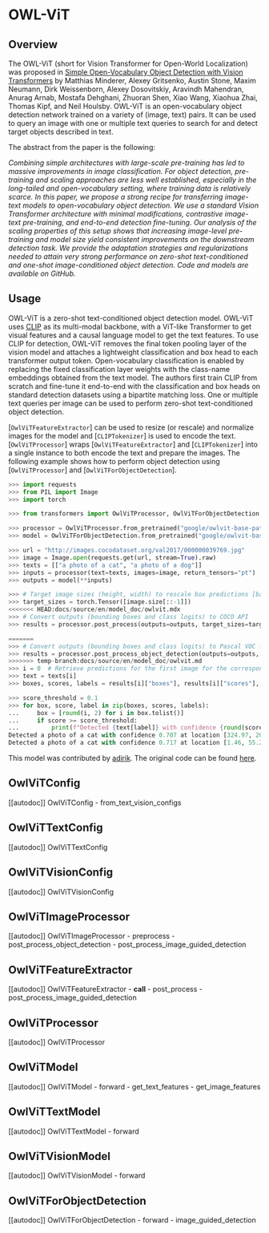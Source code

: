 <!--Copyright 2022 The HuggingFace Team. All rights reserved.

Licensed under the Apache License, Version 2.0 (the "License"); you may not use this file except in compliance with
the License. You may obtain a copy of the License at

http://www.apache.org/licenses/LICENSE-2.0

Unless required by applicable law or agreed to in writing, software distributed under the License is distributed on
an "AS IS" BASIS, WITHOUT WARRANTIES OR CONDITIONS OF ANY KIND, either express or implied. See the License for the
specific language governing permissions and limitations under the License.
-->

# OWL-ViT

## Overview

The OWL-ViT (short for Vision Transformer for Open-World Localization) was proposed in [Simple Open-Vocabulary Object Detection with Vision Transformers](https://arxiv.org/abs/2205.06230) by Matthias Minderer, Alexey Gritsenko, Austin Stone, Maxim Neumann, Dirk Weissenborn, Alexey Dosovitskiy, Aravindh Mahendran, Anurag Arnab, Mostafa Dehghani, Zhuoran Shen, Xiao Wang, Xiaohua Zhai, Thomas Kipf, and Neil Houlsby. OWL-ViT is an open-vocabulary object detection network trained on a variety of (image, text) pairs. It can be used to query an image with one or multiple text queries to search for and detect target objects described in text.

The abstract from the paper is the following:

*Combining simple architectures with large-scale pre-training has led to massive improvements in image classification. For object detection, pre-training and scaling approaches are less well established, especially in the long-tailed and open-vocabulary setting, where training data is relatively scarce. In this paper, we propose a strong recipe for transferring image-text models to open-vocabulary object detection. We use a standard Vision Transformer architecture with minimal modifications, contrastive image-text pre-training, and end-to-end detection fine-tuning. Our analysis of the scaling properties of this setup shows that increasing image-level pre-training and model size yield consistent improvements on the downstream detection task. We provide the adaptation strategies and regularizations needed to attain very strong performance on zero-shot text-conditioned and one-shot image-conditioned object detection. Code and models are available on GitHub.*

## Usage

OWL-ViT is a zero-shot text-conditioned object detection model. OWL-ViT uses [CLIP](clip) as its multi-modal backbone, with a ViT-like Transformer to get visual features and a causal language model to get the text features. To use CLIP for detection, OWL-ViT removes the final token pooling layer of the vision model and attaches a lightweight classification and box head to each transformer output token. Open-vocabulary classification is enabled by replacing the fixed classification layer weights with the class-name embeddings obtained from the text model. The authors first train CLIP from scratch and fine-tune it end-to-end with the classification and box heads on standard detection datasets using a bipartite matching loss. One or multiple text queries per image can be used to perform zero-shot text-conditioned object detection.

[`OwlViTFeatureExtractor`] can be used to resize (or rescale) and normalize images for the model and [`CLIPTokenizer`] is used to encode the text. [`OwlViTProcessor`] wraps [`OwlViTFeatureExtractor`] and [`CLIPTokenizer`] into a single instance to both encode the text and prepare the images. The following example shows how to perform object detection using [`OwlViTProcessor`] and [`OwlViTForObjectDetection`].


```python
>>> import requests
>>> from PIL import Image
>>> import torch

>>> from transformers import OwlViTProcessor, OwlViTForObjectDetection

>>> processor = OwlViTProcessor.from_pretrained("google/owlvit-base-patch32")
>>> model = OwlViTForObjectDetection.from_pretrained("google/owlvit-base-patch32")

>>> url = "http://images.cocodataset.org/val2017/000000039769.jpg"
>>> image = Image.open(requests.get(url, stream=True).raw)
>>> texts = [["a photo of a cat", "a photo of a dog"]]
>>> inputs = processor(text=texts, images=image, return_tensors="pt")
>>> outputs = model(**inputs)

>>> # Target image sizes (height, width) to rescale box predictions [batch_size, 2]
>>> target_sizes = torch.Tensor([image.size[::-1]])
<<<<<<< HEAD:docs/source/en/model_doc/owlvit.mdx
>>> # Convert outputs (bounding boxes and class logits) to COCO API
>>> results = processor.post_process(outputs=outputs, target_sizes=target_sizes)

=======
>>> # Convert outputs (bounding boxes and class logits) to Pascal VOC format (xmin, ymin, xmax, ymax)
>>> results = processor.post_process_object_detection(outputs=outputs, target_sizes=target_sizes, threshold=0.1)
>>>>>>> temp-branch:docs/source/en/model_doc/owlvit.md
>>> i = 0  # Retrieve predictions for the first image for the corresponding text queries
>>> text = texts[i]
>>> boxes, scores, labels = results[i]["boxes"], results[i]["scores"], results[i]["labels"]

>>> score_threshold = 0.1
>>> for box, score, label in zip(boxes, scores, labels):
...     box = [round(i, 2) for i in box.tolist()]
...     if score >= score_threshold:
...         print(f"Detected {text[label]} with confidence {round(score.item(), 3)} at location {box}")
Detected a photo of a cat with confidence 0.707 at location [324.97, 20.44, 640.58, 373.29]
Detected a photo of a cat with confidence 0.717 at location [1.46, 55.26, 315.55, 472.17]
```

This model was contributed by [adirik](https://huggingface.co/adirik). The original code can be found [here](https://github.com/google-research/scenic/tree/main/scenic/projects/owl_vit).

## OwlViTConfig

[[autodoc]] OwlViTConfig
    - from_text_vision_configs

## OwlViTTextConfig

[[autodoc]] OwlViTTextConfig

## OwlViTVisionConfig

[[autodoc]] OwlViTVisionConfig

## OwlViTImageProcessor

[[autodoc]] OwlViTImageProcessor
    - preprocess
    - post_process_object_detection
    - post_process_image_guided_detection

## OwlViTFeatureExtractor

[[autodoc]] OwlViTFeatureExtractor
    - __call__
    - post_process
    - post_process_image_guided_detection

## OwlViTProcessor

[[autodoc]] OwlViTProcessor

## OwlViTModel

[[autodoc]] OwlViTModel
    - forward
    - get_text_features
    - get_image_features

## OwlViTTextModel

[[autodoc]] OwlViTTextModel
    - forward

## OwlViTVisionModel

[[autodoc]] OwlViTVisionModel
    - forward

## OwlViTForObjectDetection

[[autodoc]] OwlViTForObjectDetection
    - forward
    - image_guided_detection
